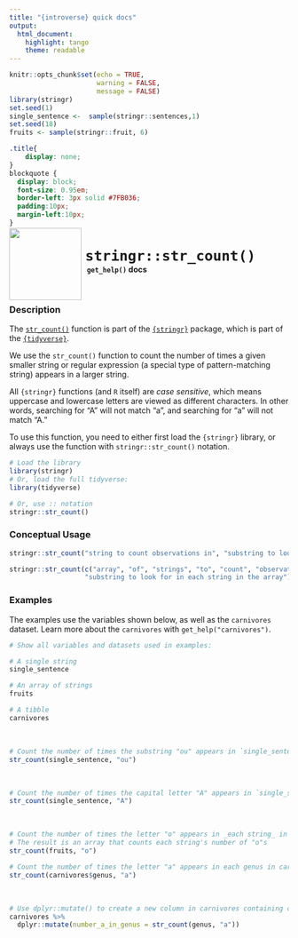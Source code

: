 ```yaml
---
title: "{introverse} quick docs"
output: 
  html_document:
    highlight: tango
    theme: readable
---
```



```r
knitr::opts_chunk$set(echo = TRUE, 
                      warning = FALSE, 
                      message = FALSE)
library(stringr)
set.seed(1)
single_sentence <-  sample(stringr::sentences,1)
set.seed(18)
fruits <- sample(stringr::fruit, 6)
```

```css
.title{
    display: none;
}
blockquote {
  display: block;
  font-size: 0.95em;
  border-left: 3px solid #7FB036;
  padding:10px;
  margin-left:10px;
}
```

<div>
<br>
 <img src = "logo.png" style = "float:left;height:130px;margin-top:-30px;">
 <span style = "font-weight:bold;font-size:30px;"> 
  &nbsp;<code>stringr::str_count()</code>
 </span>
 <br>
 <b>&nbsp;&nbsp;&nbsp;<code>get_help()</code> docs</b>
</div>
<br>

### Description

The [`str_count()`](https://stringr.tidyverse.org/reference/str_count.html) function is part of the [`{stringr}`](https://stringr.tidyverse.org/) package, which is part of the [`{tidyverse}`](https://www.tidyverse.org/).


We use the `str_count()` function to count the number of times a given smaller string or regular expression (a special type of pattern-matching string) appears in a larger string.

All `{stringr}` functions (and `R` itself) are _case sensitive_, which means uppercase and lowercase letters are viewed as different characters. In other words, searching for "A" will not match "a", and searching for "a" will not match "A."

<!-- Add the following if the topic is a function that does NOT come with base R, and uncomment/fill in the subsequent multiline HTML comment: -->
To use this function, you need to either first load the `{stringr}` library, or always use the function with `stringr::str_count()` notation.

```r
# Load the library
library(stringr)
# Or, load the full tidyverse:
library(tidyverse)

# Or, use :: notation
stringr::str_count()
```


### Conceptual Usage 

```r
stringr::str_count("string to count observations in", "substring to look for in bigger string")

stringr::str_count(c("array", "of", "strings", "to", "count", "observations", "in"), 
                   "substring to look for in each string in the array")
```

### Examples

The examples use the variables shown below, as well as the `carnivores` dataset. Learn more about the `carnivores` with `get_help("carnivores")`.

```r
# Show all variables and datasets used in examples:

# A single string
single_sentence

# An array of strings
fruits

# A tibble
carnivores
```

<br>


```r
# Count the number of times the substring "ou" appears in `single_sentence`
str_count(single_sentence, "ou")
```

<br>  <!-- Do not delete the <br>, and make sure to keep the previous and following lines blank. -->

```r
# Count the number of times the capital letter "A" appears in `single_sentence`
str_count(single_sentence, "A")
```
<br>  <!-- Do not delete the <br>, and make sure to keep the previous and following lines blank. -->

```r
# Count the number of times the letter "o" appears in _each string_ in the array `fruits`
# The result is an array that counts each string's number of "o"s
str_count(fruits, "o")
```


```r
# Count the number of times the letter "a" appears in each genus in carnivores
str_count(carnivores$genus, "a")
```


<br>

```r
# Use dplyr::mutate() to create a new column in carnivores containing counts of the letter "a" in `genus`
carnivores %>%
  dplyr::mutate(number_a_in_genus = str_count(genus, "a"))
```
